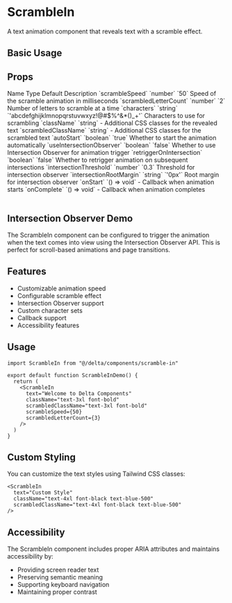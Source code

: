 # ScrambleIn

A text animation component that reveals text with a scramble effect.

## Basic Usage

<ComponentTabs name="scramble-in-basic" />

<InstallationInstructions componentName="scramble-in" />

## Props

<Table>
  <TableHeader>
    <TableRow>
      <TableHead>Name</TableHead>
      <TableHead>Type</TableHead>
      <TableHead>Default</TableHead>
      <TableHead>Description</TableHead>
    </TableRow>
  </TableHeader>
  <TableBody>
    <TableRow>
      <TableCell>`scrambleSpeed`</TableCell>
      <TableCell>`number`</TableCell>
      <TableCell>`50`</TableCell>
      <TableCell>Speed of the scramble animation in milliseconds</TableCell>
    </TableRow>
    <TableRow>
      <TableCell>`scrambledLetterCount`</TableCell>
      <TableCell>`number`</TableCell>
      <TableCell>`2`</TableCell>
      <TableCell>Number of letters to scramble at a time</TableCell>
    </TableRow>
    <TableRow>
      <TableCell>`characters`</TableCell>
      <TableCell>`string`</TableCell>
      <TableCell>`'abcdefghijklmnopqrstuvwxyz!@#$%^&*()_+'`</TableCell>
      <TableCell>Characters to use for scrambling</TableCell>
    </TableRow>
    <TableRow>
      <TableCell>`className`</TableCell>
      <TableCell>`string`</TableCell>
      <TableCell>-</TableCell>
      <TableCell>Additional CSS classes for the revealed text</TableCell>
    </TableRow>
    <TableRow>
      <TableCell>`scrambledClassName`</TableCell>
      <TableCell>`string`</TableCell>
      <TableCell>-</TableCell>
      <TableCell>Additional CSS classes for the scrambled text</TableCell>
    </TableRow>
    <TableRow>
      <TableCell>`autoStart`</TableCell>
      <TableCell>`boolean`</TableCell>
      <TableCell>`true`</TableCell>
      <TableCell>Whether to start the animation automatically</TableCell>
    </TableRow>
    <TableRow>
      <TableCell>`useIntersectionObserver`</TableCell>
      <TableCell>`boolean`</TableCell>
      <TableCell>`false`</TableCell>
      <TableCell>Whether to use Intersection Observer for animation trigger</TableCell>
    </TableRow>
    <TableRow>
      <TableCell>`retriggerOnIntersection`</TableCell>
      <TableCell>`boolean`</TableCell>
      <TableCell>`false`</TableCell>
      <TableCell>Whether to retrigger animation on subsequent intersections</TableCell>
    </TableRow>
    <TableRow>
      <TableCell>`intersectionThreshold`</TableCell>
      <TableCell>`number`</TableCell>
      <TableCell>`0.3`</TableCell>
      <TableCell>Threshold for intersection observer</TableCell>
    </TableRow>
    <TableRow>
      <TableCell>`intersectionRootMargin`</TableCell>
      <TableCell>`string`</TableCell>
      <TableCell>`'0px'`</TableCell>
      <TableCell>Root margin for intersection observer</TableCell>
    </TableRow>
    <TableRow>
      <TableCell>`onStart`</TableCell>
      <TableCell>`() => void`</TableCell>
      <TableCell>-</TableCell>
      <TableCell>Callback when animation starts</TableCell>
    </TableRow>
    <TableRow>
      <TableCell>`onComplete`</TableCell>
      <TableCell>`() => void`</TableCell>
      <TableCell>-</TableCell>
      <TableCell>Callback when animation completes</TableCell>
    </TableRow>
  </TableBody>
</Table>

## Intersection Observer Demo

The ScrambleIn component can be configured to trigger the animation when the text comes into view using the Intersection Observer API. This is perfect for scroll-based animations and page transitions.

<ComponentTabs name="scramble-in-observer" />

## Features

- Customizable animation speed
- Configurable scramble effect
- Intersection Observer support
- Custom character sets
- Callback support
- Accessibility features

## Usage

```tsx
import ScrambleIn from "@/delta/components/scramble-in"

export default function ScrambleInDemo() {
  return (
    <ScrambleIn 
      text="Welcome to Delta Components"
      className="text-3xl font-bold"
      scrambledClassName="text-3xl font-bold"
      scrambleSpeed={50}
      scrambledLetterCount={3}
    />
  )
}
```

## Custom Styling

You can customize the text styles using Tailwind CSS classes:

```tsx
<ScrambleIn 
  text="Custom Style"
  className="text-4xl font-black text-blue-500"
  scrambledClassName="text-4xl font-black text-blue-500"
/>
```

## Accessibility

The ScrambleIn component includes proper ARIA attributes and maintains accessibility by:
- Providing screen reader text
- Preserving semantic meaning
- Supporting keyboard navigation
- Maintaining proper contrast
